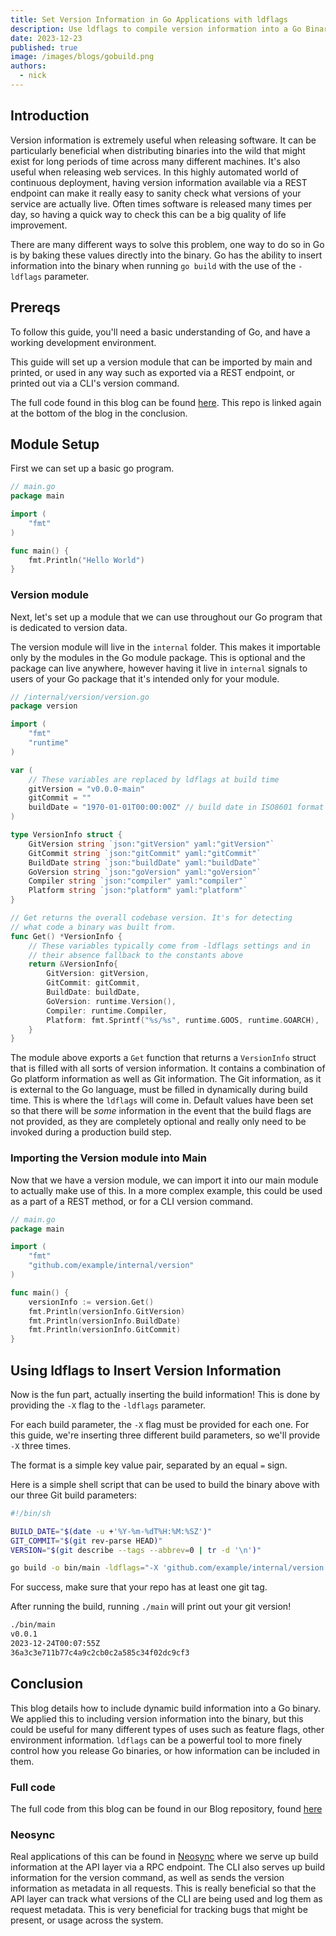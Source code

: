 ```yaml
---
title: Set Version Information in Go Applications with ldflags
description: Use ldflags to compile version information into a Go Binary. This is useful for tracking version information across Go Binary releases.
date: 2023-12-23
published: true
image: /images/blogs/gobuild.png
authors:
  - nick
---
```


## Introduction

Version information is extremely useful when releasing software. It can be particularly beneficial when distributing binaries into the wild that might exist for long periods of time across many different machines. It's also useful when releasing web services. In this highly automated world of continuous deployment, having version information available via a REST endpoint can make it really easy to sanity check what versions of your service are actually live. Often times software is released many times per day, so having a quick way to check this can be a big quality of life improvement.

There are many different ways to solve this problem, one way to do so in Go is by baking these values directly into the binary. Go has the ability to insert information into the binary when running `go build` with the use of the `-ldflags` parameter.

## Prereqs

To follow this guide, you'll need a basic understanding of Go, and have a working development environment.

This guide will set up a version module that can be imported by main and printed, or used in any way such as exported via a REST endpoint, or printed out via a CLI's version command.

The full code found in this blog can be found [here](https://github.com/nucleuscloud/blog-code/tree/main/version-blog). This repo is linked again at the bottom of the blog in the conclusion.

## Module Setup

First we can set up a basic go program.

```go
// main.go
package main

import (
	"fmt"
)

func main() {
	fmt.Println("Hello World")
}
```

### Version module

Next, let's set up a module that we can use throughout our Go program that is dedicated to version data.

The version module will live in the `internal` folder. This makes it importable only by the modules in the Go module package. This is optional and the package can live anywhere, however having it live in `internal` signals to users of your Go package that it's intended only for your module.

```go
// /internal/version/version.go
package version

import (
	"fmt"
	"runtime"
)

var (
	// These variables are replaced by ldflags at build time
	gitVersion = "v0.0.0-main"
	gitCommit = ""
	buildDate = "1970-01-01T00:00:00Z" // build date in ISO8601 format
)

type VersionInfo struct {
	GitVersion string `json:"gitVersion" yaml:"gitVersion"`
	GitCommit string `json:"gitCommit" yaml:"gitCommit"`
	BuildDate string `json:"buildDate" yaml:"buildDate"`
	GoVersion string `json:"goVersion" yaml:"goVersion"`
	Compiler string `json:"compiler" yaml:"compiler"`
	Platform string `json:"platform" yaml:"platform"`
}

// Get returns the overall codebase version. It's for detecting
// what code a binary was built from.
func Get() *VersionInfo {
	// These variables typically come from -ldflags settings and in
	// their absence fallback to the constants above
	return &VersionInfo{
		GitVersion: gitVersion,
		GitCommit: gitCommit,
		BuildDate: buildDate,
		GoVersion: runtime.Version(),
		Compiler: runtime.Compiler,
		Platform: fmt.Sprintf("%s/%s", runtime.GOOS, runtime.GOARCH),
	}
}
```

The module above exports a `Get` function that returns a `VersionInfo` struct that is filled with all sorts of version information. It contains a combination of Go platform information as well as Git information.
The Git information, as it is external to the Go language, must be filled in dynamically during build time. This is where the `ldflags` will come in. Default values have been set so that there will be _some_ information in the event that the build flags are not provided, as they are completely optional and really only need to be invoked during a production build step.

### Importing the Version module into Main

Now that we have a version module, we can import it into our main module to actually make use of this.
In a more complex example, this could be used as a part of a REST method, or for a CLI version command.

```go
// main.go
package main

import (
	"fmt"
	"github.com/example/internal/version"
)

func main() {
	versionInfo := version.Get()
	fmt.Println(versionInfo.GitVersion)
	fmt.Println(versionInfo.BuildDate)
	fmt.Println(versionInfo.GitCommit)
}
```

## Using ldflags to Insert Version Information

Now is the fun part, actually inserting the build information!
This is done by providing the `-X` flag to the `-ldflags` parameter.

For each build parameter, the `-X` flag must be provided for each one. For this guide, we're inserting three different build parameters, so we'll provide `-X` three times.

The format is a simple key value pair, separated by an equal `=` sign.

Here is a simple shell script that can be used to build the binary above with our three Git build parameters:

```sh
#!/bin/sh

BUILD_DATE="$(date -u +'%Y-%m-%dT%H:%M:%SZ')"
GIT_COMMIT="$(git rev-parse HEAD)"
VERSION="$(git describe --tags --abbrev=0 | tr -d '\n')"

go build -o bin/main -ldflags="-X 'github.com/example/internal/version.buildDate=${BUILD_DATE}' -X 'github.com/example/internal/version.gitCommit=${GIT_COMMIT}' -X 'github.com/example/internal/version.gitVersion=${VERSION}'" *.go
```

For success, make sure that your repo has at least one git tag.

After running the build, running `./main` will print out your git version!

```sh
./bin/main
v0.0.1
2023-12-24T00:07:55Z
36a3c3e711b77c4a9c2cb0c2a585c34f02dc9cf3
```

## Conclusion

This blog details how to include dynamic build information into a Go binary. We applied this to including version information into the binary, but this could be useful for many different types of uses such as feature flags, other environment information. `ldflags` can be a powerful tool to more finely control how you release Go binaries, or how information can be included in them.

### Full code

The full code from this blog can be found in our Blog repository, found [here](https://github.com/nucleuscloud/blog-code/tree/main/version-blog)

### Neosync

Real applications of this can be found in [Neosync](https://github.com/nucleuscloud/neosync) where we serve up build information at the API layer via a RPC endpoint. The CLI also serves up build information for the version command, as well as sends the version information as metadata in all requests. This is really beneficial so that the API layer can track what versions of the CLI are being used and log them as request metadata. This is very beneficial for tracking bugs that might be present, or usage across the system.
